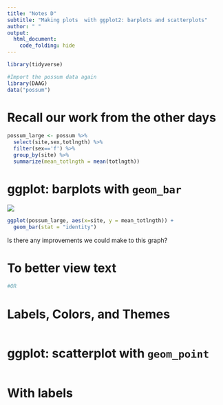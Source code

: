```yaml
---
title: "Notes D"
subtitle: "Making plots  with ggplot2: barplots and scatterplots"
author: " "
output:
  html_document:
    code_folding: hide
---
```


```r
library(tidyverse)
```

```r
#Import the possum data again
library(DAAG)
data("possum")
```

# Recall our work from the other days

```r
possum_large <- possum %>% 
  select(site,sex,totlngth) %>%
  filter(sex=='f') %>%
  group_by(site) %>%
  summarize(mean_totlngth = mean(totlngth))
```

# ggplot: barplots with `geom_bar`

![](https://datasciencebook.ca/_main_files/figure-html/img-ggplot-1.png)

```r
ggplot(possum_large, aes(x=site, y = mean_totlngth)) +
  geom_bar(stat = "identity")
```

Is there any improvements we could make to this graph? 

# To better view text

```r


#OR

```


# Labels, Colors, and Themes


```r

```

# ggplot: scatterplot with `geom_point`

```r

```
# With labels

```r


```



